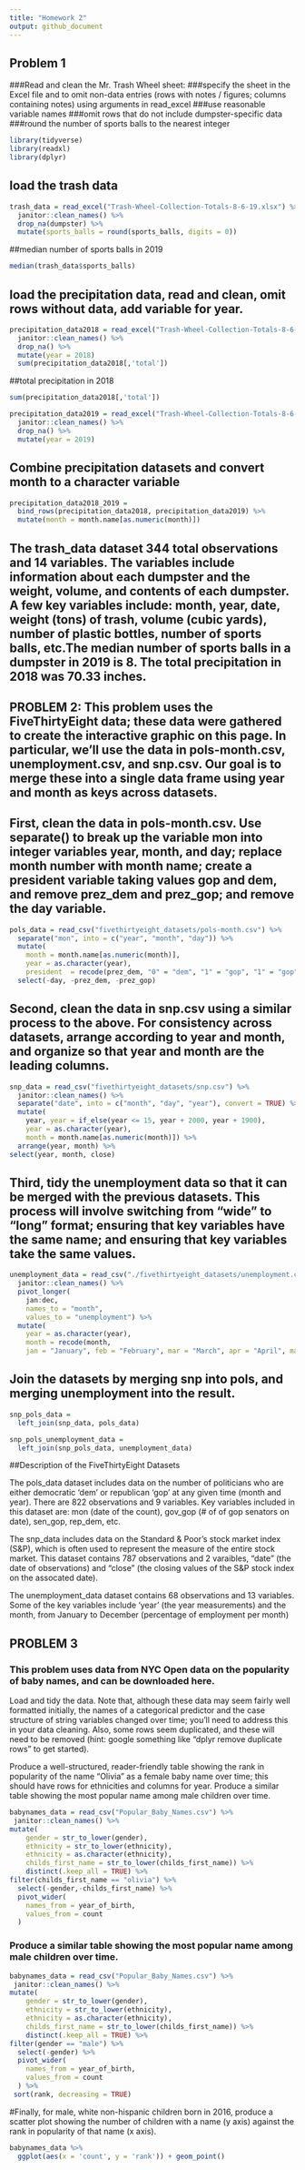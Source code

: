 ```yaml
---
title: "Homework 2"
output: github_document
---
```


## Problem 1

###Read and clean the Mr. Trash Wheel sheet:
###specify the sheet in the Excel file and to omit non-data entries (rows with notes / figures; columns containing notes) using arguments in read_excel 
###use reasonable variable names
###omit rows that do not include dumpster-specific data
###round the number of sports balls to the nearest integer

```r
library(tidyverse)
library(readxl)
library(dplyr)
```
## load the trash data 

```r
trash_data = read_excel("Trash-Wheel-Collection-Totals-8-6-19.xlsx") %>% 
  janitor::clean_names() %>% 
  drop_na(dumpster) %>% 
  mutate(sports_balls = round(sports_balls, digits = 0))
```

##median number of sports balls in 2019

```r
median(trash_data$sports_balls)
```
## load the precipitation data, read and clean, omit rows without data, add variable for year. 

```r
precipitation_data2018 = read_excel("Trash-Wheel-Collection-Totals-8-6-19.xlsx", sheet = "2018 Precipitation", skip = 1) %>% 
  janitor::clean_names() %>% 
  drop_na() %>% 
  mutate(year = 2018)
  sum(precipitation_data2018[,'total'])
```
##total precipitation in 2018 
```r
sum(precipitation_data2018[,'total'])
```

```r
precipitation_data2019 = read_excel("Trash-Wheel-Collection-Totals-8-6-19.xlsx", sheet = "2019 Precipitation", skip = 1) %>% 
  janitor::clean_names() %>% 
  drop_na() %>% 
  mutate(year = 2019)
```

## Combine precipitation datasets and convert month to a character variable

```r
precipitation_data2018_2019 =
  bind_rows(precipitation_data2018, precipitation_data2019) %>% 
  mutate(month = month.name[as.numeric(month)])
```

## The trash_data dataset 344 total observations and 14 variables. The variables include information about each dumpster and the weight, volume, and contents of each dumpster. A few key variables include: month, year, date, weight (tons) of trash, volume (cubic yards), number of plastic bottles, number of sports balls, etc.The median number of sports balls in a dumpster in 2019 is 8.  The total precipitation in 2018 was 70.33 inches. 



## PROBLEM 2: This problem uses the FiveThirtyEight data; these data were gathered to create the interactive graphic on this page. In particular, we’ll use the data in pols-month.csv, unemployment.csv, and snp.csv. Our goal is to merge these into a single data frame using year and month as keys across datasets.


## First, clean the data in pols-month.csv. Use separate() to break up the variable mon into integer variables year, month, and day; replace month number with month name; create a president variable taking values gop and dem, and remove prez_dem and prez_gop; and remove the day variable.

```r
pols_data = read_csv("fivethirtyeight_datasets/pols-month.csv") %>% 
  separate("mon", into = c("year", "month", "day")) %>% 
  mutate(
    month = month.name[as.numeric(month)],
    year = as.character(year),
    president  = recode(prez_dem, "0" = "dem", "1" = "gop", "1" = "gop")) %>% 
  select(-day, -prez_dem, -prez_gop)
```
## Second, clean the data in snp.csv using a similar process to the above. For consistency across datasets, arrange according to year and month, and organize so that year and month are the leading columns.
 
```r
snp_data = read_csv("fivethirtyeight_datasets/snp.csv") %>% 
  janitor::clean_names() %>% 
  separate("date", into = c("month", "day", "year"), convert = TRUE) %>% 
  mutate(
    year, year = if_else(year <= 15, year + 2000, year + 1900),
    year = as.character(year),
    month = month.name[as.numeric(month)]) %>% 
  arrange(year, month) %>% 
select(year, month, close)
```
## Third, tidy the unemployment data so that it can be merged with the previous datasets. This process will involve switching from “wide” to “long” format; ensuring that key variables have the same name; and ensuring that key variables take the same values.
```r
unemployment_data = read_csv("./fivethirtyeight_datasets/unemployment.csv") %>% 
  janitor::clean_names() %>% 
  pivot_longer(
    jan:dec, 
    names_to = "month",
    values_to = "unemployment") %>% 
  mutate(
    year = as.character(year),
    month = recode(month, 
    jan = "January", feb = "February", mar = "March", apr = "April", may = "May", jun = "June", jul = "July", aug = "August", sep = "September", oct = "October", nov = "November", dec = "December"))
```

## Join the datasets by merging snp into pols, and merging unemployment into the result.

```r
snp_pols_data = 
  left_join(snp_data, pols_data)
```
```r
snp_pols_unemployment_data = 
  left_join(snp_pols_data, unemployment_data)
```
##Description of the FiveThirtyEight Datasets 

The pols_data dataset includes data on the number of politicians who are either democratic 'dem' or republican 'gop' at any given time (month and year). There are 822 observations and 9 variables. Key variables included in this dataset are: mon (date of the count), gov_gop (# of of gop senators on date), sen_gop, rep_dem, etc. 

The snp_data includes data on the Standard & Poor's stock market index (S&P), which is often used to represent the measure of the entire stock market. This dataset contains 787 observations and 2 varaibles, "date" (the date of observations) and "close" (the closing values of the S&P stock index on the assocated date).
 
The unemployment_data dataset contains 68 observations and 13 variables. Some of the key variables include 'year' (the year measurements) and the month, from January to December (percentage of employment per month)
 
 
## PROBLEM 3 

### This problem uses data from NYC Open data on the popularity of baby names, and can be downloaded here.

Load and tidy the data. Note that, although these data may seem fairly well formatted initially, the names of a categorical predictor and the case structure of string variables changed over time; you’ll need to address this in your data cleaning. Also, some rows seem duplicated, and these will need to be removed (hint: google something like “dplyr remove duplicate rows” to get started).

Produce a well-structured, reader-friendly table showing the rank in popularity of the name “Olivia” as a female baby name over time; this should have rows for ethnicities and columns for year. Produce a similar table showing the most popular name among male children over time.

```r
babynames_data = read_csv("Popular_Baby_Names.csv") %>%
 janitor::clean_names() %>% 
mutate(
    gender = str_to_lower(gender), 
    ethnicity = str_to_lower(ethnicity), 
    ethnicity = as.character(ethnicity),
    childs_first_name = str_to_lower(childs_first_name)) %>% 
    distinct(.keep_all = TRUE) %>% 
filter(childs_first_name == "olivia") %>% 
  select(-gender,-childs_first_name) %>% 
  pivot_wider(
    names_from = year_of_birth,
    values_from = count
  ) 
```
### Produce a similar table showing the most popular name among male children over time.
```r
babynames_data = read_csv("Popular_Baby_Names.csv") %>%
 janitor::clean_names() %>% 
mutate(
    gender = str_to_lower(gender), 
    ethnicity = str_to_lower(ethnicity), 
    ethnicity = as.character(ethnicity),
    childs_first_name = str_to_lower(childs_first_name)) %>% 
    distinct(.keep_all = TRUE) %>% 
filter(gender == "male") %>% 
  select(-gender) %>% 
  pivot_wider(
    names_from = year_of_birth,
    values_from = count
  ) %>% 
 sort(rank, decreasing = TRUE)
```


#Finally, for male, white non-hispanic children born in 2016, produce a scatter plot showing the number of children with a name (y axis) against the rank in popularity of that name (x axis).

```r
babynames_data %>% 
  ggplot(aes(x = 'count', y = 'rank')) + geom_point()
```

 
 
 
 
 
 
 
 
 